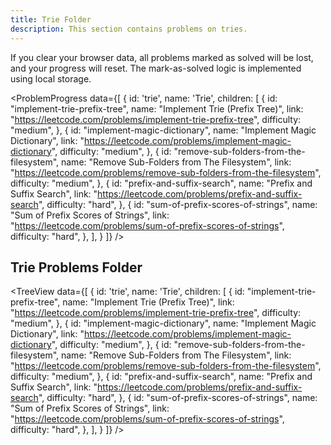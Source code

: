 ```yaml
---
title: Trie Folder
description: This section contains problems on tries.
---
```


<Note type="note" title="Progress Reset Warning">
If you clear your browser data, all problems marked as solved will be lost, and your progress will reset. The mark-as-solved logic is implemented using local storage.
</Note>

<ProblemProgress
  data={[
    {
      id: 'trie',
      name: 'Trie',
      children: [
        {
          id: "implement-trie-prefix-tree",
          name: "Implement Trie (Prefix Tree)",
          link: "https://leetcode.com/problems/implement-trie-prefix-tree",
          difficulty: "medium",
        },
        {
          id: "implement-magic-dictionary",
          name: "Implement Magic Dictionary",
          link: "https://leetcode.com/problems/implement-magic-dictionary",
          difficulty: "medium",
        },
        {
          id: "remove-sub-folders-from-the-filesystem",
          name: "Remove Sub-Folders from The Filesystem",
          link: "https://leetcode.com/problems/remove-sub-folders-from-the-filesystem",
          difficulty: "medium",
        },
        {
          id: "prefix-and-suffix-search",
          name: "Prefix and Suffix Search",
          link: "https://leetcode.com/problems/prefix-and-suffix-search",
          difficulty: "hard",
        },
        {
          id: "sum-of-prefix-scores-of-strings",
          name: "Sum of Prefix Scores of Strings",
          link: "https://leetcode.com/problems/sum-of-prefix-scores-of-strings",
          difficulty: "hard",
        },
      ],
    }
  ]}
/>

## Trie Problems Folder

<TreeView
  data={[
    {
      id: 'trie',
      name: 'Trie',
      children: [
        {
          id: "implement-trie-prefix-tree",
          name: "Implement Trie (Prefix Tree)",
          link: "https://leetcode.com/problems/implement-trie-prefix-tree",
          difficulty: "medium",
        },
        {
          id: "implement-magic-dictionary",
          name: "Implement Magic Dictionary",
          link: "https://leetcode.com/problems/implement-magic-dictionary",
          difficulty: "medium",
        },
        {
          id: "remove-sub-folders-from-the-filesystem",
          name: "Remove Sub-Folders from The Filesystem",
          link: "https://leetcode.com/problems/remove-sub-folders-from-the-filesystem",
          difficulty: "medium",
        },
        {
          id: "prefix-and-suffix-search",
          name: "Prefix and Suffix Search",
          link: "https://leetcode.com/problems/prefix-and-suffix-search",
          difficulty: "hard",
        },
        {
          id: "sum-of-prefix-scores-of-strings",
          name: "Sum of Prefix Scores of Strings",
          link: "https://leetcode.com/problems/sum-of-prefix-scores-of-strings",
          difficulty: "hard",
        },
      ],
    }
  ]}
/>
